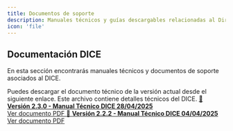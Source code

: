 ```yaml
---
title: Documentos de soporte
description: Manuales técnicos y guías descargables relacionadas al Directorio Federado y Centralizado.
icon: 'file'
---
```


## Documentación DICE

En esta sección encontrarás manuales técnicos y documentos de soporte asociados al DICE.

<Info icon="file-down">
Puedes descargar el documento técnico de la versión actual desde el siguiente enlace. Este archivo contiene detalles técnicos del DICE.
</Info>

<a href="https://drive.google.com/file/d/1xBKpEnDegyrDNnf_0CvyEfj-Rx0ZOQ79/view?usp=drive_link" target="_blank">
  📄 <strong>Versión 2.3.0 - Manual Técnico DICE 28/04/2025</strong><br />
  Ver documento PDF
</a>

<a href="https://drive.google.com/file/d/1XbBxgMGq2TlYw0l7X2-zjjH5x1nx9j0D/view?usp=drive_link" target="_blank">
  📄 <strong>Versión 2.2.2 - Manual Técnico DICE 04/04/2025</strong><br />
  Ver documento PDF
</a>